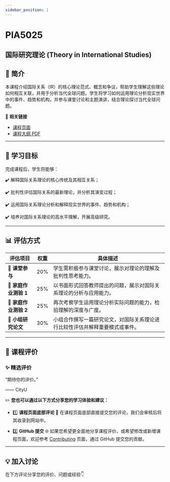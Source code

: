 ```yaml
---
sidebar_position: 1
---
```


# PIA5025
## 国际研究理论 (Theory in International Studies)

## **📘 简介**
本课程介绍国际关系（IR）的核心理论范式、概念和争议，帮助学生理解这些理论如何相互关联，并用于分析当代全球问题。学生将学习如何运用理论分析现实世界中的事件、趋势和机构，并参与课堂讨论和主题演讲，结合理论探讨当代全球问题。

🔗 **相关链接**
- [课程页面](https://www.cityu.edu.hk/catalogue/pg/202526/course/PIA5025.htm)
- [课程大纲 PDF](https://www.cityu.edu.hk/catalogue/pg/202526/course/PIA5025.pdf)

---

## **🎯 学习目标**

完成课程后，学生将能够：

✔️ 解释国际关系理论的核心传统及其相互关系；

✔️ 批判性评估国际关系的最新理论，并分析其演变过程；

✔️ 运用国际关系理论分析和解释现实世界的事件、趋势和机构；

✔️ 培养对国际关系理论的高水平理解，开展高级研究。

---

## **📊 评估方式**

| **评估项目**            | **权重** | **具体描述**                                                                                     |
|-------------------------|----------|--------------------------------------------------------------------------------------------------|
| **👥 课堂参与**         | 20%      | 学生需积极参与课堂讨论，展示对理论的理解及批判性思考能力。                                           |
| **📝 家庭作业测验 1**   | 25%      | 以书面形式回答教师提出的问题，展示对国际关系理论的分析与应用能力。                                     |
| **📝 家庭作业测验 2**   | 25%      | 再次考察学生运用理论分析实际问题的能力，检验理解的深度与广度。                                           |
| **📄 小组研究论文**     | 30%      | 小组合作撰写一篇研究论文，对国际关系理论进行比较性评估并解释重要模式或事件。                                  |

---

## **💬 课程评价**

### ✨ **精选评价**
<div className={commentStyles.commentBox}>
    <p className={commentStyles.commentText}>
        “期待你的评价。”
    </p>
    <p className={commentStyles.commentAuthor}>—— CityU</p>
</div>

✏️ **您也可以通过以下方式分享您的学习体验和建议：**

- 1️⃣ **课程页面底部评论**
💬 在课程页面底部直接提交您的评论，我们会审核后将其收录到网站中。

- 2️⃣ **GitHub 提交**
🌐 如果您希望更全面地分享课程评价，或希望修改或新增课程页面，欢迎参考 [Contributing](/contributing) 页面，通过 GitHub 提交您的贡献。

---

## **💡 加入讨论**

在下方评论分享您的评价、问题或经验👇
<Utterances />
